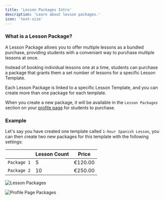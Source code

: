 ```yaml
---
title: 'Lesson Packages Intro'
description: 'Learn about lesson packages.'
icon: 'text-size'
---
```


### What is a Lesson Package?

A Lesson Package allows you to offer multiple lessons as a bundled purchase, providing students with a conveniant way to
purchase multiple lessons at once.

Instead of booking individual lessons one at a time, students can purchase a package that grants them a set number of lessons for a specific Lesson Template.

Each Lesson Package is linked to a specific Lesson Template, and you can create more than one package for each template.

When you create a new package, it will be available in the `Lesson Packages` section on your [profile page](/profile/profile-page) for students to purchase.

### Example

Let's say you have created one template called `1-hour Spanish Lesson`, you can then create two new packages for this template with the following settings:

|               | **Lesson Count** | **Price** |
|---------------|------------------|-----------|
| `Package 1`     | 5                | €120.00   |
| `Package 2`     | 10               | €250.00   |

![Lesson Packages](/images/lesson-packages.png)

![Profile Page Packages](/images/profile-page-packages.png)

